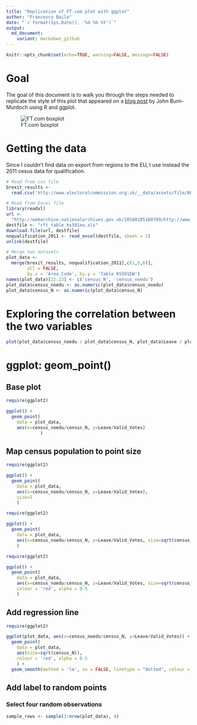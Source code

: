 ```yaml
---
title: "Replication of FT.com plot with ggplot"
author: "Francesco Bailo"
date: "`r format(Sys.Date(), '%d %b %Y')`"
output:
  md_document:
    variant: markdown_github
---
```


```r
knitr::opts_chunk$set(echo=TRUE, warning=FALSE, message=FALSE)
```


# Goal

The goal of this document is to walk you through the steps needed to replicate the style of this plot that appeared on a [blog post](https://www.ft.com/content/1ce1a720-ce94-3c32-a689-8d2356388a1f) by John Burn-Murdoch using R and ggplot. 

![FT.com boxplot](https://raw.githubusercontent.com/fraba/ggplot_ws_replicate_ft_plot/master/figures/fig1.png "Burn-Murdoch's plot")

# Getting the data

Since I couldn't find data on export from regions to the EU, I use instead the 2011 cesus data for qualification.

```r

# Read from csv file
brexit_results <- 
  read.csv('http://www.electoralcommission.org.uk/__data/assets/file/0014/212135/EU-referendum-result-data.csv')

# Read from Excel file
library(readxl)
url <- 
  "http://webarchive.nationalarchives.gov.uk/20160105160709/http://www.ons.gov.uk/ons/rel/census/2011-census/key-statistics-for-local-authorities-in-england-and-wales/rft-table-ks501ew.xls"
destfile <- "rft_table_ks501ew.xls"
download.file(url, destfile)
noqualification_2011 <- read_excel(destfile, sheet = 2)
unlink(destfile)

# Merge two datasets
plot_data <-
  merge(brexit_results, noqualification_2011[,c(1,5,6)], 
        all = FALSE, 
        by.x = 'Area_Code', by.y = 'Table KS501EW')
names(plot_data)[22:23] <- c('census_N', 'census_noedu')
plot_data$census_noedu <- as.numeric(plot_data$census_noedu)
plot_data$census_N <- as.numeric(plot_data$census_N)

```

# Exploring the correlation between the two variables

```r

plot(plot_data$census_noedu / plot_data$census_N, plot_data$Leave / plot_data$Valid_Votes)

```


# ggplot: geom_point()

## Base plot

```r

require(ggplot2)

ggplot() +
  geom_point(
    data = plot_data, 
    aes(x=census_noedu/census_N, y=Leave/Valid_Votes)
             )


```


## Map census population to point size

```r

require(ggplot2)

ggplot() +
  geom_point(
    data = plot_data, 
    aes(x=census_noedu/census_N, y=Leave/Valid_Votes), 
    size=5
    )

```

```r

require(ggplot2)

ggplot() +
  geom_point(
    data = plot_data, 
    aes(x=census_noedu/census_N, y=Leave/Valid_Votes, size=sqrt(census_N))
    )

```

```r

require(ggplot2)

ggplot() +
  geom_point(
    data = plot_data, 
    aes(x=census_noedu/census_N, y=Leave/Valid_Votes, size=sqrt(census_N)),
    colour = 'red', alpha = 0.5
    )

```

## Add regression line

```r

require(ggplot2)

ggplot(plot_data, aes(x=census_noedu/census_N, y=Leave/Valid_Votes)) +
  geom_point(
    data = plot_data, 
    aes(size=sqrt(census_N)),
    colour = 'red', alpha = 0.5
    ) +
  geom_smooth(method = 'lm', se = FALSE, linetype = "dotted", colour = 'black', size = 0.7)

```

## Add label to random points

### Select four random observations

```r
sample_rows <- sample(1:nrow(plot_data), 4)
```


